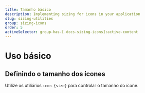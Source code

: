 ```yaml
---
title: Tamanho básico
description: Implementing sizing for icons in your application
slug: sizing-utilities
group: sizing-icons
order: 5
activeSelector: group-has-[.docs-sizing-icons]:active-content
---
```


# Uso básico
## Definindo o tamanho dos ícones

Utilize os utiliários `icon-{size}` para controlar o tamanho do ícone.

